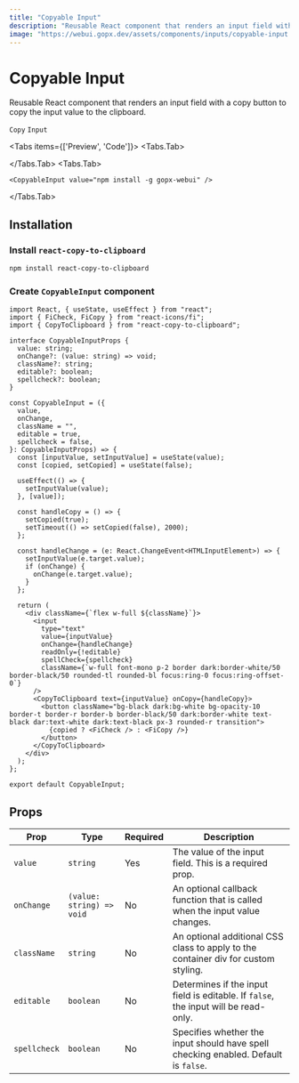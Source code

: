 ```yaml
---
title: "Copyable Input"
description: "Reusable React component that renders an input field with a copy button to copy the input value to the clipboard."
image: "https://webui.gopx.dev/assets/components/inputs/copyable-input.png"
---
```



# Copyable Input

<p className="component-description">Reusable React component that renders an input field with a copy button to copy the input value to the clipboard.</p>

`Copy` `Input`

<Tabs items={['Preview', 'Code']}>
  <Tabs.Tab>
    <Showcase>
      <div className="w-full max-w-[350px]">
        <CopyableInput value="npm install -g gopx-webui" />
      </div>
    </Showcase>
  </Tabs.Tab>
  <Tabs.Tab>
```tsx filename="CopyableInputDemo.tsx" showLineNumbers
<CopyableInput value="npm install -g gopx-webui" />
```
  </Tabs.Tab>
</Tabs>

## Installation

<Steps>

  ### Install `react-copy-to-clipboard`

```bash
npm install react-copy-to-clipboard
```

  ### Create `CopyableInput` component

```tsx filename="CopyableInput.tsx" showLineNumbers
import React, { useState, useEffect } from "react";
import { FiCheck, FiCopy } from "react-icons/fi";
import { CopyToClipboard } from "react-copy-to-clipboard";

interface CopyableInputProps {
  value: string;
  onChange?: (value: string) => void;
  className?: string;
  editable?: boolean;
  spellcheck?: boolean;
}

const CopyableInput = ({
  value,
  onChange,
  className = "",
  editable = true,
  spellcheck = false,
}: CopyableInputProps) => {
  const [inputValue, setInputValue] = useState(value);
  const [copied, setCopied] = useState(false);

  useEffect(() => {
    setInputValue(value);
  }, [value]);

  const handleCopy = () => {
    setCopied(true);
    setTimeout(() => setCopied(false), 2000);
  };

  const handleChange = (e: React.ChangeEvent<HTMLInputElement>) => {
    setInputValue(e.target.value);
    if (onChange) {
      onChange(e.target.value);
    }
  };

  return (
    <div className={`flex w-full ${className}`}>
      <input
        type="text"
        value={inputValue}
        onChange={handleChange}
        readOnly={!editable}
        spellCheck={spellcheck}
        className={`w-full font-mono p-2 border dark:border-white/50 border-black/50 rounded-tl rounded-bl focus:ring-0 focus:ring-offset-0`}
      />
      <CopyToClipboard text={inputValue} onCopy={handleCopy}>
        <button className="bg-black dark:bg-white bg-opacity-10 border-t border-r border-b border-black/50 dark:border-white text-black dar:text-white dark:text-black px-3 rounded-r transition">
          {copied ? <FiCheck /> : <FiCopy />}
        </button>
      </CopyToClipboard>
    </div>
  );
};

export default CopyableInput;
```
</Steps>

## Props

| Prop | Type                     | Required | Description                                                                                     |
|-------------|--------------------------|----------|-------------------------------------------------------------------------------------------------|
| `value`     | `string`                 | Yes      | The value of the input field. This is a required prop.                                        |
| `onChange`  | `(value: string) => void`| No       | An optional callback function that is called when the input value changes.                     |
| `className` | `string`                 | No       | An optional additional CSS class to apply to the container div for custom styling.             |
| `editable`  | `boolean`                | No       | Determines if the input field is editable. If `false`, the input will be read-only.           |
| `spellcheck`| `boolean`                | No       | Specifies whether the input should have spell checking enabled. Default is `false`.           |

